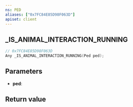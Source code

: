 ```yaml
---
ns: PED
aliases: ["0x7FC84E85D98F063D"]
apiset: client
---
```

## _IS_ANIMAL_INTERACTION_RUNNING

```c
// 0x7FC84E85D98F063D
Any _IS_ANIMAL_INTERACTION_RUNNING(Ped ped);
```


## Parameters
* **ped**:

## Return value